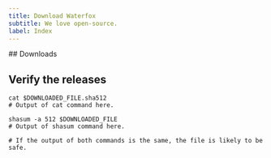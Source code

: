 ```yaml
---
title: Download Waterfox
subtitle: We love open-source.
label: Index
---
```


<Downloads lang="en" client:idle>
    <span slot="beforeDownloads">
        ## Downloads
    </span>
</Downloads>

## Verify the releases

```shell
cat $DOWNLOADED_FILE.sha512
# Output of cat command here.

shasum -a 512 $DOWNLOADED_FILE
# Output of shasum command here.

# If the output of both commands is the same, the file is likely to be safe.
```
